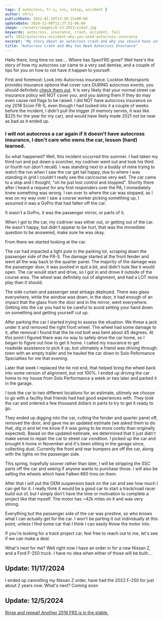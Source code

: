 ```yaml
---
tags: [ autocross, fr-s, ssc, setup, accident ]
author: chris
publishDate: 2022-01-19T13:30:15+00:00
updateDate: 2024-12-09T11:37:52-06:00
image: ~/assets/images/6-13-2021/side2.jpg
keywords: autocross, insurance, crash, accident, fail
url: 2022/autocross-accident-why-you-need-autocross-insurance
excerpt: "My story about an autocross crash and why you should have insurance coverage"
title: "Autocross Crash and Why You Need Autocross Insurance"
---
```


Hello there, long time no see.... Where has SpecFRS gone? Well here's the story of how my autocross car came to a very sad demise, and a couple of tips for you on how to not have it happen to yourself.

First and foremost: Look into Autocross insurance. Lockton Motorsports provides insurance options that cover cars DURING autocross events, you should definitely [check them out](https://locktonmotorsports.com/autocross-off-track/). It is very likely that your normal street car insurance policy will NOT cover you, and you asking them if they do may even cause red flags to be raised. I did NOT have autocross insurance on my 2016 Scion FR-S, even though I had looked into it a couple of weeks before the incident, I didn't pull the trigger (if memory serves, it was like $225 for the year for my car), and would have likely made 2021 not be near as bad as it ended up. 

### I will not autocross a car again if it doesn't have autocross insurance, I don't care who owns the car, lesson (hard) learned.

So what happened? Well, this incident occurred this summer. I had taken my third run and put down a scorcher, my codriver went out and took his third or fourth run (don't recall). I was standing next to a buddy of mine trying to watch the run when I saw the car get tail happy, due to where I was standing in grid I couldn't really see the car/course very well. The car came to a stop and I thought, "oh he just lost control and stopped". Shortly there after I heard a request for any first responders over the PA, I immediately knew something was wrong. I ran over to where the car was stopped, as I was on my way over I saw a course worker picking something up, I assumed it was a GoPro that had fallen off the car.

It wasn't a GoPro, it was the passenger mirror, or parts of it.

When I got to the car, my codriver was either out, or getting out of the car. He wasn't happy, but didn't appear to be hurt, that was the immediate question to be answered, make sure he was okay.

From there we started looking at the car.

The car had impacted a light pole in the parking lot, scraping down the passenger side of the FR-S. The damage started at the front fender and went all the way back to the quarter panel. The majority of the damage was the passenger door, it was pushed in quit a bit, and didn't look like it would open. The car would start and drive, so I got in and drove it outside of the course area. The wheel was definitely out of alignment, and had a LOT more play than it should.


<WindImage 
  src="/src/assets/images/6-13-2021/side.jpg" 
  alt="Scion FR-S after autocross crash" 
  title="Scion FR-S after autocross crash" 
  width={600} 
  height={400} 
  layout="responsive" 
/>


The side curtain and passenger seat airbags deployed. There was glass everywhere, while the window was down, in the door, it had enough of an impact that the glass from the door and in the mirror, went everywhere. Getting into the car you had to be careful to avoid setting your hand down on something and getting yourself cut up.


<WindImage 
  src="/src/assets/images/6-13-2021/pole.jpg" 
  alt="Autocross light pole damage" 
  title="Autocross light pole damage" 
  width={600} 
  height={400} 
  layout="responsive" 
/>

<WindImage 
  src="/src/assets/images/6-13-2021/pole2.jpg" 
  alt="Autocross light pole damage" 
  title="Autocross light pole damage" 
  width={600} 
  height={400} 
  layout="responsive" 
/>

After parking the car I started trying to assess the situation. We threw a jack under it and removed the right front wheel. The wheel had some damage to it, after removal I found that the tie rod bolt was bent about 45 degrees. At this point I figured there was no way to safely drive the car home, so I began to figure out how to get it home. I called my insurance to get roadside assistance to pick it up, but ultimately a friend was driving through town with an empty trailer and he hauled the car down to Solo Peformance Specialties for me that evening. 

Later that week I replaced the tie rod end, that helped bring the wheel back into some version of alignment, but not 100%. I ended up driving the car home to my house from Solo Performance a week or two later and parked it in the garage.

I took the car to two different locations for an estimate, ultimely we choose to go with a facility that friends had had good experiences with. They took the car and ordered a few thousand dollars in parts to try to get it ready to go.

They ended up digging into the car, cutting the fender and quarter panel off, removed the door, and gave me an updated estimate (we asked them to do that, dig in and let me know if it was going to be more costly than originally expected). Based on the updated estimate, we determined that it just didn't make sense to repair the car to street car condition. I picked up the car and brought it home in November and it's been sitting in the garage since, collecting dust. Currently the front and rear bumpers are off the car, along with the lights on the passenger side. 

This spring, hopefully sooner rather than later, I will be stripping the SSC parts off the car and seeing if anyone wants to purchase those. I will also be selling the wheels which have Falken 660 tires on them.

After that I will put the OEM suspension back on the car and see how much I can get for it. I really think it would be a good car to start a track/road racer build out of, but I simply don't have the time or motivation to complete a project like that myself. The motor has ~42k miles on it and was very strong.

Everything but the passenger side of the car was prestine, so who knows what I can actually get for the car. I won't be parting it out individually at this point, unless I find some car that I think I can easily throw the motor into. 

If you're looking for a track project car, feel free to reach out to me, let's see if we can make a deal.


<WindImage 
  src="/src/assets/images/6-13-2021/pro-tech.jpg" 
  alt="Scion FR-S with parts removed" 
  title="Scion FR-S with parts removed" 
  width={600} 
  height={400} 
  layout="responsive" 
/>

What's next for me? Well right now I have an order in for a new Nissan Z, and a Ford F-250 truck. I have no idea when either of those will be built.... 

## Update: 11/17/2024
I ended up cancelling my Nissan Z order, have had the 2022 F-250 for just about 2 years now. What's next? Coming soon

## Update: 12/5/2024
[Rinse and repeat! Another 2016 FRS is in the stable.](/2024/newwebsite)